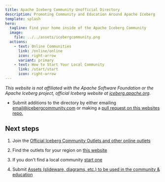 ```yaml
---
title: Apache Iceberg Community Unofficial Directory
description: Promoting Community and Education Around Apache Iceberg
template: splash
hero:
  tagline: Find your home inside of the Apache Iceberg Community
  image:
    file: ../../assets/icebergcommunity.png
  actions:
    - text: Online Communities
      link: /online/online
      icon: right-arrow
      variant: primary
    - text: How to Start Your Local Community
      link: /start/start
      icon: right-arrow
---
```


_This website is not affiliated with the Apache Software Foundation or the Apache Iceberg project, official Iceberg website at [iceberg.apache.org](https://iceberg.apache.org)._

- Submit additions to the directory by either emailing email@icebergcommunity.com or making a [pull request on this websites repo.](https://github.com/AlexMercedCoder/iceberg-community)

## Next steps

1. Join the [Official Iceberg Community Outlets and other online outlets](/online/online)

2. Find the outlets for your region on [this website](/na/washington)

3. If you don't find a local community [start one](/start/start)

4. Submit [Assets (slideware, diagrams, etc.) to be used in the community & education](/community/assets)

